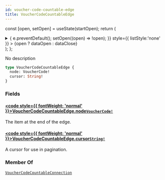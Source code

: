 ```yaml
---
id: voucher-code-countable-edge
title: VoucherCodeCountableEdge
---
```






const [open, setOpen] = useState(startOpen);
return (
<details {...(open ? { open: true } : {})} className="details" style={{ border:'none', boxShadow:'none', background:'var(--ifm-background-color)' }}>
<summary
onClick={(e) => {
e.preventDefault();
setOpen((open) => !open);
}}
style={{ listStyle:'none' }} >
{open ? dataOpen : dataClose}
</summary>
{open && children}
</details>
);
};

No description

```graphql
type VoucherCodeCountableEdge {
  node: VoucherCode!
  cursor: String!
}
```

### Fields

#### [<code style={{ fontWeight: 'normal' }}>VoucherCodeCountableEdge.<b>node</b></code>](#)<Bullet />[`VoucherCode!`](../../../api-reference/miscellaneous/objects/voucher-code.mdx) <Badge class="badge badge--secondary" text="non-null"/> <Badge class="badge badge--secondary" text="object"/> <Badge class="badge badge--secondary" text="miscellaneous"/>

The item at the end of the edge.

#### [<code style={{ fontWeight: 'normal' }}>VoucherCodeCountableEdge.<b>cursor</b></code>](#)<Bullet />[`String!`](../../../api-reference/miscellaneous/scalars/string.mdx) <Badge class="badge badge--secondary" text="non-null"/> <Badge class="badge badge--secondary" text="scalar"/> <Badge class="badge badge--secondary" text="miscellaneous"/>

A cursor for use in pagination.

### Member Of

[`VoucherCodeCountableConnection`](../../../api-reference/discounts/objects/voucher-code-countable-connection.mdx) <Badge class="badge badge--secondary" text="object"/>
